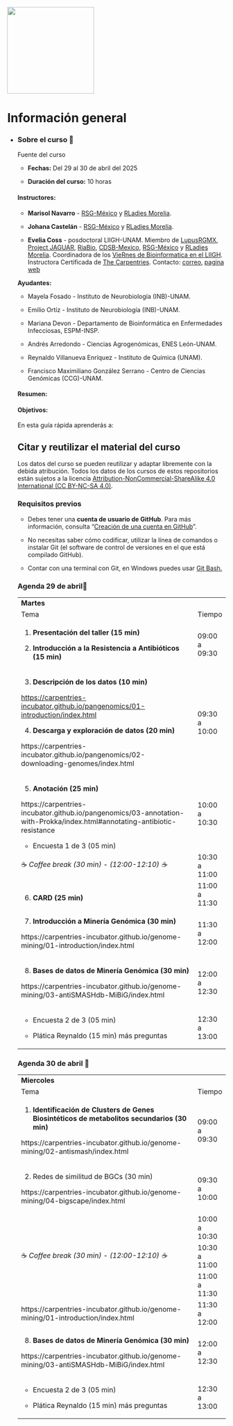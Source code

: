 ::: {layout-ncol="2"}
![](figures/rsgMexico.jpeg){width="200"}
:::

# Información general {.unnumbered}

-   ::: {.panel-tabset group="globalInfo"}
    ### Sobre el curso 📌

    Fuente del curso

    -   **Fechas:** Del 29 al 30 de abril del 2025

    -   **Duración del curso:** 10 horas

    #### **Instructores:**

    -   **Marisol Navarro** - [RSG-México](https://comunidadbioinfo.github.io/es/#:~:text=%C2%A1Bienvenidos%20a%20la%20Comunidad%20de,la%20comunidad%20de%20software%20libre.) y [RLadies Morelia](https://r-ladies-morelia.github.io/).

    -   **Johana Castelán** - [RSG-México](https://comunidadbioinfo.github.io/es/#:~:text=%C2%A1Bienvenidos%20a%20la%20Comunidad%20de,la%20comunidad%20de%20software%20libre.) y [RLadies Morelia](https://r-ladies-morelia.github.io/).

    -   **Evelia Coss** - posdoctoral LIIGH-UNAM. Miembro de [LupusRGMX](https://lupusrgmx.liigh.unam.mx/quienes-somos.html), [Project JAGUAR](https://jaguar.liigh.unam.mx/), [RiaBio](https://twitter.com/RiaBioNet), [CDSB-Mexico](https://twitter.com/CDSBMexico), [RSG-México](https://comunidadbioinfo.github.io/es/#:~:text=%C2%A1Bienvenidos%20a%20la%20Comunidad%20de,la%20comunidad%20de%20software%20libre.) y [RLadies Morelia](https://r-ladies-morelia.github.io/). Coordinadora de los [VieRnes de Bioinformatica en el LIIGH](https://viernesbioinformatica.github.io/). Instructora Certificada de [The Carpentries](https://carpentries.org/). Contacto: [correo](https://iscb-rsg-mexico.github.io/Reprohack2025_RLadiesMorelia_RSGMexico/docs/ecoss@liigh.unam.mx), [pagina web](https://eveliacoss.github.io/)

    **Ayudantes:**

    -   Mayela Fosado - Instituto de Neurobiología (INB)-UNAM.

    -   Emilio Ortíz - Instituto de Neurobiología (INB)-UNAM.

    -   Mariana Devon - Departamento de Bioinformática en Enfermedades Infecciosas, ESPM-INSP.

    -   Andrés Arredondo - Ciencias Agrogenómicas, ENES León-UNAM.

    -   Reynaldo Villanueva Enríquez - Instituto de Química (UNAM).

    -   Francisco Maximiliano González Serrano - Centro de Ciencias Genómicas (CCG)-UNAM.

    #### **Resumen:**

    #### **Objetivos:**

    En esta guía rápida aprenderás a:

    ## Citar y reutilizar el material del curso

    Los datos del curso se pueden reutilizar y adaptar libremente con la debida atribución. Todos los datos de los cursos de estos repositorios están sujetos a la licencia [Attribution-NonCommercial-ShareAlike 4.0 International (CC BY-NC-SA 4.0)](https://creativecommons.org/licenses/by-nc-sa/4.0/).

    ### Requisitos previos

    -   Debes tener una **cuenta de usuario de GitHub**. Para más información, consulta "[Creación de una cuenta en GitHub](https://docs.github.com/es/get-started/start-your-journey/creating-an-account-on-github)".

    -   No necesitas saber cómo codificar, utilizar la línea de comandos o instalar Git (el software de control de versiones en el que está compilado GitHub).

    -   Contar con una terminal con Git, en Windows puedes usar [Git Bash.](https://miguel-mx.github.io/2024-01-24-ccm-unam-swc/)

    ### Agenda 29 de abril📆 {#agenda}

    +---------------------------------------------------------------------------------------------------------------------------+---------------+
    | **Martes**                                                                                                                |               |
    +---------------------------------------------------------------------------------------------------------------------------+---------------+
    | Tema                                                                                                                      | Tiempo        |
    +---------------------------------------------------------------------------------------------------------------------------+---------------+
    | 1.  **Presentación del taller (15 min)**                                                                                  | 09:00 a 09:30 |
    |                                                                                                                           |               |
    | 2.  **Introducción a la Resistencia a Antibióticos (15 min)**                                                             |               |
    +---------------------------------------------------------------------------------------------------------------------------+---------------+
    | 3.  **Descripción de los datos (10 min)**                                                                                 | 09:30 a 10:00 |
    |                                                                                                                           |               |
    | <https://carpentries-incubator.github.io/pangenomics/01-introduction/index.html>                                          |               |
    |                                                                                                                           |               |
    | 4.  **Descarga y exploración de datos (20 min)**                                                                          |               |
    |                                                                                                                           |               |
    | https://carpentries-incubator.github.io/pangenomics/02-downloading-genomes/index.html                                     |               |
    +---------------------------------------------------------------------------------------------------------------------------+---------------+
    | 5.  **Anotación (25 min)**                                                                                                | 10:00 a 10:30 |
    |                                                                                                                           |               |
    | https://carpentries-incubator.github.io/pangenomics/03-annotation-with-Prokka/index.html#annotating-antibiotic-resistance |               |
    |                                                                                                                           |               |
    | -   Encuesta 1 de 3 (05 min)                                                                                              |               |
    +---------------------------------------------------------------------------------------------------------------------------+---------------+
    | ☕ *Coffee break (30 min) - (12:00-12:10) ☕*                                                                             | 10:30 a 11:00 |
    +---------------------------------------------------------------------------------------------------------------------------+---------------+
    | 6.  **CARD (25 min)**                                                                                                     | 11:00 a 11:30 |
    +---------------------------------------------------------------------------------------------------------------------------+---------------+
    | 7.  **Introducción a Minería Genómica (30 min)**                                                                          | 11:30 a 12:00 |
    |                                                                                                                           |               |
    | https://carpentries-incubator.github.io/genome-mining/01-introduction/index.html                                          |               |
    +---------------------------------------------------------------------------------------------------------------------------+---------------+
    | 8.  **Bases de datos de Minería Genómica (30 min)**                                                                       | 12:00 a 12:30 |
    |                                                                                                                           |               |
    | https://carpentries-incubator.github.io/genome-mining/03-antiSMASHdb-MiBiG/index.html                                     |               |
    +---------------------------------------------------------------------------------------------------------------------------+---------------+
    | -   Encuesta 2 de 3 (05 min)                                                                                              | 12:30 a 13:00 |
    |                                                                                                                           |               |
    | -   Plática Reynaldo (15 min) más preguntas                                                                               |               |
    +---------------------------------------------------------------------------------------------------------------------------+---------------+

    ### Agenda 30 de abril 📆

    +-----------------------------------------------------------------------------------------------+---------------+
    | **Miercoles**                                                                                 |               |
    +-----------------------------------------------------------------------------------------------+---------------+
    | Tema                                                                                          | Tiempo        |
    +-----------------------------------------------------------------------------------------------+---------------+
    | 1.  **Identificación de Clusters de Genes Biosintéticos de metabolitos secundarios (30 min)** | 09:00 a 09:30 |
    |                                                                                               |               |
    | https://carpentries-incubator.github.io/genome-mining/02-antismash/index.html                 |               |
    +-----------------------------------------------------------------------------------------------+---------------+
    | 2.  Redes de similitud de BGCs (30 min)                                                       | 09:30 a 10:00 |
    |                                                                                               |               |
    | https://carpentries-incubator.github.io/genome-mining/04-bigscape/index.html                  |               |
    +-----------------------------------------------------------------------------------------------+---------------+
    |                                                                                               | 10:00 a 10:30 |
    +-----------------------------------------------------------------------------------------------+---------------+
    | ☕ *Coffee break (30 min) - (12:00-12:10) ☕*                                                 | 10:30 a 11:00 |
    +-----------------------------------------------------------------------------------------------+---------------+
    |                                                                                               | 11:00 a 11:30 |
    +-----------------------------------------------------------------------------------------------+---------------+
    | https://carpentries-incubator.github.io/genome-mining/01-introduction/index.html              | 11:30 a 12:00 |
    +-----------------------------------------------------------------------------------------------+---------------+
    | 8.  **Bases de datos de Minería Genómica (30 min)**                                           | 12:00 a 12:30 |
    |                                                                                               |               |
    | https://carpentries-incubator.github.io/genome-mining/03-antiSMASHdb-MiBiG/index.html         |               |
    +-----------------------------------------------------------------------------------------------+---------------+
    | -   Encuesta 2 de 3 (05 min)                                                                  | 12:30 a 13:00 |
    |                                                                                               |               |
    | -   Plática Reynaldo (15 min) más preguntas                                                   |               |
    +-----------------------------------------------------------------------------------------------+---------------+

    
    :::
